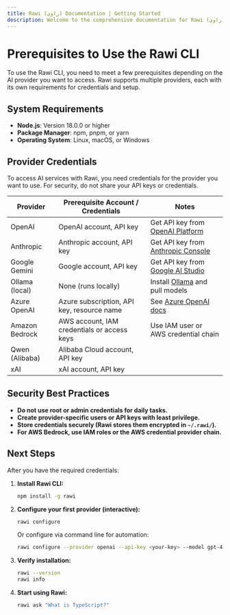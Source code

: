 ```yaml
---
title: Rawi (راوي) Documentation | Getting Started
description: Welcome to the comprehensive documentation for Rawi (راوي), a developer-friendly AI-powered CLI tool for your terminal.
---
```



<Clarity />

# Prerequisites to Use the Rawi CLI

To use the Rawi CLI, you need to meet a few prerequisites depending on the AI provider you want to access. Rawi supports multiple providers, each with its own requirements for credentials and setup.

## System Requirements

- **Node.js**: Version 18.0.0 or higher
- **Package Manager**: npm, pnpm, or yarn
- **Operating System**: Linux, macOS, or Windows

## Provider Credentials

To access AI services with Rawi, you need credentials for the provider you want to use. For security, do not share your API keys or credentials.

| Provider       | Prerequisite Account / Credentials          | Notes                                                                                 |
| -------------- | ------------------------------------------- | ------------------------------------------------------------------------------------- |
| OpenAI         | OpenAI account, API key                     | Get API key from [OpenAI Platform](https://platform.openai.com/api-keys)              |
| Anthropic      | Anthropic account, API key                  | Get API key from [Anthropic Console](https://console.anthropic.com/)                  |
| Google Gemini  | Google account, API key                     | Get API key from [Google AI Studio](https://aistudio.google.com/)                     |
| Ollama (local) | None (runs locally)                         | Install [Ollama](https://ollama.ai/) and pull models                                  |
| Azure OpenAI   | Azure subscription, API key, resource name  | See [Azure OpenAI docs](https://learn.microsoft.com/azure/cognitive-services/openai/) |
| Amazon Bedrock | AWS account, IAM credentials or access keys | Use IAM user or AWS credential chain                                                  |
| Qwen (Alibaba) | Alibaba Cloud account, API key              |                                                                                       |
| xAI            | xAI account, API key                        |                                                                                       |

## Security Best Practices

- **Do not use root or admin credentials for daily tasks.**
- **Create provider-specific users or API keys with least privilege.**
- **Store credentials securely (Rawi stores them encrypted in `~/.rawi/`).**
- **For AWS Bedrock, use IAM roles or the AWS credential provider chain.**

## Next Steps

After you have the required credentials:

<Steps>

1. **Install Rawi CLI:**

   ```bash
   npm install -g rawi
   ```

2. **Configure your first provider (interactive):**

   ```bash
   rawi configure
   ```

   Or configure via command line for automation:

   ```bash
   rawi configure --provider openai --api-key <your-key> --model gpt-4o
   ```

3. **Verify installation:**

   ```bash
   rawi --version
   rawi info
   ```

4. **Start using Rawi:**
   ```bash
   rawi ask "What is TypeScript?"
   ```

</Steps>
